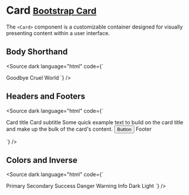 
<Meta title="Components/Card" />

# Card <small class="bootstrap-docs">[Bootstrap Card](https://getbootstrap.com/docs/5.3/components/card/)</small>

The `<Card>` component is a customizable container designed for visually presenting content within a user interface.

<Canvas>
  <Story of={CardStories.Basic} />
</Canvas>

<Controls of={CardStories.Basic} />

## Body Shorthand

<Canvas withSource="none">
  <Story of={CardStories.Body} />
</Canvas>

<Source
  dark
  language="html"
  code={` 
<script lang="ts">
</script>

<Card body>Goodbye Cruel World</Card>
`} />

## Headers and Footers

<Canvas withSource="none">
  <Story of={CardStories.HeaderFooter} />
</Canvas>

<Source
  dark
  language="html"
  code={` 
<script lang="ts">
    Button,
    Card,
    CardBody,
    CardFooter,
    CardHeader,
    CardSubtitle,
    CardText,
    CardTitle
  } from '@sveltestrap/sveltestrap';
</script>

<Card>
  <CardHeader>
    <CardTitle>Card title</CardTitle>
  </CardHeader>
  <CardBody>
    <CardSubtitle>Card subtitle</CardSubtitle>
    <CardText>Some quick example text to build on the card title and make up the bulk of the card's content.</CardText>
    <Button>Button</Button>
  </CardBody>
  <CardFooter>Footer</CardFooter>
</Card>

`} />

## Colors and Inverse

<Canvas withSource="none">
  <Story of={CardStories.ColorInverse} />
</Canvas>

<Source
  dark
  language="html"
  code={` 
<script lang="ts">
</script>

<Card body color="primary" inverse>
  Primary
</Card>
<Card body color="secondary">
  Secondary
</Card>
<Card body color="success">
  Success
</Card>
<Card body color="danger">
  Danger
</Card>
<Card body color="warning">
  Warning
</Card>
<Card body color="info">
  Info
</Card>
<Card body color="dark" inverse>
  Dark
</Card>
<Card body color="light">
  Light
</Card>
`} />
